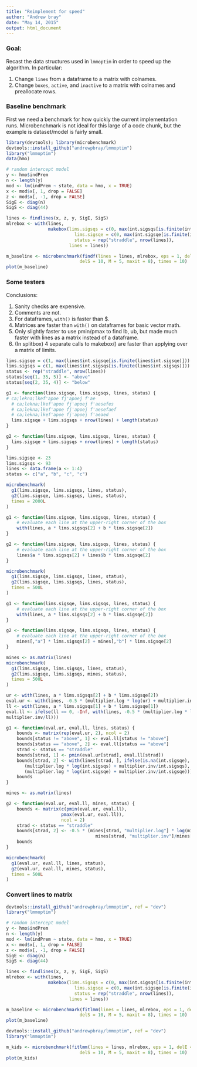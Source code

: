 ```yaml
---
title: "Reimplement for speed"
author: "Andrew bray"
date: "May 14, 2015"
output: html_document
---
```


### Goal:
Recast the data structures used in `lmmoptim` in order to speed up the algorithm. In particular:

1. Change `lines` from a dataframe to a matrix with colnames.
2. Change `boxes`, `active`, and `inactive` to a matrix with colnames and preallocate rows.

### Baseline benchmark

First we need a benchmark for how quickly the current implementation runs. Microbenchmark
is not ideal for this large of a code chunk, but the example is dataset/model is fairly small.

```r
library(devtools); library(microbenchmark)
devtools::install_github("andrewpbray/lmmoptim")
library("lmmoptim")
data(hmo)
```

```r
# random intercept model
y <- hmo$indPrem
n <- length(y)
mod <- lm(indPrem ~ state, data = hmo, x = TRUE)
x <- mod$x[, 1, drop = FALSE]
z <- mod$x[, -1, drop = FALSE]
SigE <- diag(n)
SigS <- diag(44)

lines <- findlines(x, z, y, SigE, SigS)
mlrebox <- with(lines,
                makebox(lims.sigsqs = c(0, max(int.sigsqs[is.finite(int.sigsqs)])),
	                      lims.sigsqe = c(0, max(int.sigsqe[is.finite(int.sigsqe)])),
	                      status = rep("straddle", nrow(lines)),
                        lines = lines))

m_baseline <- microbenchmark(findf(lines = lines, mlrebox, eps = 1, delE = 10, 
                            delS = 10, M = 5, maxit = 8), times = 10)
plot(m_baseline)
```

### Some testers

Conclusions:

1. Sanity checks are expensive.
2. Comments are not.
3. For dataframes, `with()` is faster than $.
4. Matrices are faster than `with()` on dataframes for basic vector math.
5. Only slightly faster to use pmin/pmax to find lb, ub, but made much
faster with lines as a matrix instead of a dataframe.
6. (In splitbox) 4 separate calls to makebox() are faster than applying over
a matrix of limits.

```r
lims.sigsqe = c(1, max(lines$int.sigsqe[is.finite(lines$int.sigsqe)]))
lims.sigsqs = c(1, max(lines$int.sigsqs[is.finite(lines$int.sigsqs)]))
status <- rep("straddle", nrow(lines))
status[seq(1, 35, 5)] <- "above"
status[seq(2, 35, 4)] <- "below"
```

```r
g1 <- function(lims.sigsqe, lims.sigsqs, lines, status) {
# ca;lekna;lkef'apoe fj'apoej f'ae
  # ca;lekna;lkef'apoe fj'apoej f'aesefes
  # ca;lekna;lkef'apoe fj'apoej f'aesefaef
  # ca;lekna;lkef'apoe fj'apoej f'aeaed
  lims.sigsqe + lims.sigsqs + nrow(lines) + length(status)
}

g2 <- function(lims.sigsqe, lims.sigsqs, lines, status) {
  lims.sigsqe + lims.sigsqs + nrow(lines) + length(status)
}

lims.sigsqe <- 23
lims.sigsqs <- 93
lines <- data.frame(a <- 1:4)
status <- c("a", "b", "c", "c")

microbenchmark(
  g1(lims.sigsqe, lims.sigsqs, lines, status),
  g2(lims.sigsqe, lims.sigsqs, lines, status),
  times = 2000L
)
```

```r
g1 <- function(lims.sigsqe, lims.sigsqs, lines, status) {
    # evaluate each line at the upper-right corner of the box
    with(lines, a * lims.sigsqs[2] + b * lims.sigsqe[2])
}

g2 <- function(lims.sigsqe, lims.sigsqs, lines, status) {
    # evaluate each line at the upper-right corner of the box
    lines$a * lims.sigsqs[2] + lines$b * lims.sigsqe[2]
}

microbenchmark(
  g1(lims.sigsqe, lims.sigsqs, lines, status),
  g2(lims.sigsqe, lims.sigsqs, lines, status),
  times = 500L
)
```

```r
g1 <- function(lims.sigsqe, lims.sigsqs, lines, status) {
    # evaluate each line at the upper-right corner of the box
    with(lines, a * lims.sigsqs[2] + b * lims.sigsqe[2])
}

g2 <- function(lims.sigsqe, lims.sigsqs, lines, status) {
    # evaluate each line at the upper-right corner of the box
    mines[,"a"] * lims.sigsqs[2] + mines[,"b"] * lims.sigsqe[2]
}

mines <- as.matrix(lines)
microbenchmark(
  g1(lims.sigsqe, lims.sigsqs, lines, status),
  g2(lims.sigsqe, lims.sigsqs, mines, status),
  times = 500L
)
```

```r
ur <- with(lines, a * lims.sigsqs[2] + b * lims.sigsqe[2])
eval.ur <- with(lines, -0.5 * (multiplier.log * log(ur) + multiplier.inv/ur))
ll <- with(lines, a * lims.sigsqs[1] + b * lims.sigsqe[1])
eval.ll <- ifelse(ll == 0, -Inf, with(lines, -0.5 * (multiplier.log * log(ll) +
multiplier.inv/ll)))

g1 <- function(eval.ur, eval.ll, lines, status) {
    bounds <- matrix(rep(eval.ur, 2), ncol = 2)
    bounds[status != "above", 1] <- eval.ll[status != "above"]
    bounds[status == "above", 2] <- eval.ll[status == "above"]
    strad <- status == "straddle"
    bounds[strad, 1] <- pmin(eval.ur[strad], eval.ll[strad])
    bounds[strad, 2] <- with(lines[strad, ], ifelse(is.na(int.sigsqe), -0.5 *
       (multiplier.log * log(int.sigsqs) + multiplier.inv/int.sigsqs), -0.5 *
       (multiplier.log * log(int.sigsqe) + multiplier.inv/int.sigsqe)))
    bounds
}

mines <- as.matrix(lines)

g2 <- function(eval.ur, eval.ll, mines, status) {
    bounds <- matrix(c(pmin(eval.ur, eval.ll),
                     pmax(eval.ur, eval.ll)),
                     ncol = 2)
    strad <- status == "straddle"
    bounds[strad, 2] <- -0.5 * (mines[strad, "multiplier.log"] * log(mines[strad, "int.sigsqs"]) + 
                                  mines[strad, "multiplier.inv"]/mines[strad, "int.sigsqs"])
    bounds
}

microbenchmark(
  g1(eval.ur, eval.ll, lines, status),
  g2(eval.ur, eval.ll, mines, status),
  times = 500L
)
```


### Convert lines to matrix

```r
devtools::install_github("andrewpbray/lmmoptim", ref = "dev")
library("lmmoptim")

# random intercept model
y <- hmo$indPrem
n <- length(y)
mod <- lm(indPrem ~ state, data = hmo, x = TRUE)
x <- mod$x[, 1, drop = FALSE]
z <- mod$x[, -1, drop = FALSE]
SigE <- diag(n)
SigS <- diag(44)

lines <- findlines(x, z, y, SigE, SigS)
mlrebox <- with(lines,
                makebox(lims.sigsqs = c(0, max(int.sigsqs[is.finite(int.sigsqs)])),
	                      lims.sigsqe = c(0, max(int.sigsqe[is.finite(int.sigsqe)])),
	                      status = rep("straddle", nrow(lines)),
                        lines = lines))

m_baseline <- microbenchmark(fitlmm(lines = lines, mlrebox, eps = 1, delE = 10, 
                            delS = 10, M = 5, maxit = 8), times = 10)
plot(m_baseline)
```


```r
devtools::install_github("andrewpbray/lmmoptim", ref = "dev")
library("lmmoptim")

m_kids <- microbenchmark(fitlmm(lines = lines, mlrebox, eps = 1, delE = 10, 
                            delS = 10, M = 5, maxit = 8), times = 10)
plot(m_kids)
```


